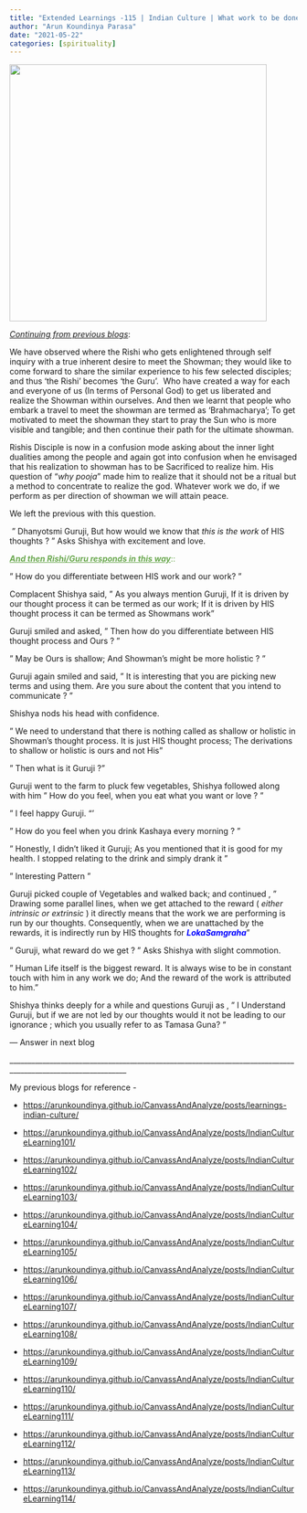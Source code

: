 ```yaml
---
title: "Extended Learnings -115 | Indian Culture | What work to be done to Realize God?"
author: "Arun Koundinya Parasa"
date: "2021-05-22"
categories: [spirituality]
---
```


![](work.png){fig-align="center" width="450"}

[*Continuing from previous blogs*]{.underline}:

We have observed where the Rishi who gets enlightened through self inquiry with a true inherent desire to meet the Showman; they would like to come forward to share the similar experience to his few selected disciples; and thus 'the Rishi' becomes 'the Guru'.  Who have created a way for each and everyone of us (In terms of Personal God) to get us liberated and realize the Showman within ourselves. And then we learnt that people who embark a travel to meet the showman are termed as 'Brahmacharya'; To get motivated to meet the showman they start to pray the Sun who is more visible and tangible; and then continue their path for the ultimate showman.

Rishis Disciple is now in a confusion mode asking about the inner light dualities among the people and again got into confusion when he envisaged that his realization to showman has to be Sacrificed to realize him. His question of "*why pooja*" made him to realize that it should not be a ritual but a method to concentrate to realize the god. Whatever work we do, if we perform as per direction of showman we will attain peace.

We left the previous with this question.

 " Dhanyotsmi Guruji, But how would we know that *this is the work* of HIS thoughts ? " Asks Shishya with excitement and love.

[[***And then Rishi/Guru responds in this way***]{.underline}::]{style="color: #6aa84f;"}

" How do you differentiate between HIS work and our work? "

Complacent Shishya said, " As you always mention Guruji, If it is driven by our thought process it can be termed as our work; If it is driven by HIS thought process it can be termed as Showmans work"

Guruji smiled and asked, " Then how do you differentiate between HIS thought process and Ours ? "

" May be Ours is shallow; And Showman's might be more holistic ? "

Guruji again smiled and said, " It is interesting that you are picking new terms and using them. Are you sure about the content that you intend to communicate ? "

Shishya nods his head with confidence.

" We need to understand that there is nothing called as shallow or holistic in Showman's thought process. It is just HIS thought process; The derivations to shallow or holistic is ours and not His"

" Then what is it Guruji ?"

Guruji went to the farm to pluck few vegetables, Shishya followed along with him " How do you feel, when you eat what you want or love ? "

" I feel happy Guruji. "'

" How do you feel when you drink Kashaya every morning ? "

" Honestly, I didn't liked it Guruji; As you mentioned that it is good for my health. I stopped relating to the drink and simply drank it "

" Interesting Pattern "

Guruji picked couple of Vegetables and walked back; and continued , " Drawing some parallel lines, when we get attached to the reward ( *either intrinsic or extrinsic* ) it directly means that the work we are performing is run by our thoughts. Consequently, when we are unattached by the rewards, it is indirectly run by HIS thoughts for [***LokaSamgraha***]{style="color: blue"}"

" Guruji, what reward do we get ? " Asks Shishya with slight commotion.

" Human Life itself is the biggest reward. It is always wise to be in constant touch with him in any work we do; And the reward of the work is attributed to him."

Shishya thinks deeply for a while and questions Guruji as , " I Understand Guruji, but if we are not led by our thoughts would it not be leading to our ignorance ; which you usually refer to as Tamasa Guna? " 

--- Answer in next blog

\_\_\_\_\_\_\_\_\_\_\_\_\_\_\_\_\_\_\_\_\_\_\_\_\_\_\_\_\_\_\_\_\_\_\_\_\_\_\_\_\_\_\_\_\_\_\_\_\_\_\_\_\_\_\_\_\_\_\_\_\_\_\_\_\_\_\_\_\_\_\_\_\_\_\_\_\_\_\_\_\_\_\_\_\_\_\_\_\_\_\_\_\_\_\_\_\_\_\_\_\_\_\_\_\_\_\_\_\_\_

My previous blogs for reference -

-   <https://arunkoundinya.github.io/CanvassAndAnalyze/posts/learnings-indian-culture/>

-   <https://arunkoundinya.github.io/CanvassAndAnalyze/posts/IndianCultureLearning101/>

-   <https://arunkoundinya.github.io/CanvassAndAnalyze/posts/IndianCultureLearning102/>

-   <https://arunkoundinya.github.io/CanvassAndAnalyze/posts/IndianCultureLearning103/>

-   <https://arunkoundinya.github.io/CanvassAndAnalyze/posts/IndianCultureLearning104/>

-   <https://arunkoundinya.github.io/CanvassAndAnalyze/posts/IndianCultureLearning105/>

-   <https://arunkoundinya.github.io/CanvassAndAnalyze/posts/IndianCultureLearning106/>

-   <https://arunkoundinya.github.io/CanvassAndAnalyze/posts/IndianCultureLearning107/>

-   <https://arunkoundinya.github.io/CanvassAndAnalyze/posts/IndianCultureLearning108/>

-   <https://arunkoundinya.github.io/CanvassAndAnalyze/posts/IndianCultureLearning109/>

-   <https://arunkoundinya.github.io/CanvassAndAnalyze/posts/IndianCultureLearning110/>

-   <https://arunkoundinya.github.io/CanvassAndAnalyze/posts/IndianCultureLearning111/>

-   <https://arunkoundinya.github.io/CanvassAndAnalyze/posts/IndianCultureLearning112/>

-   <https://arunkoundinya.github.io/CanvassAndAnalyze/posts/IndianCultureLearning113/>

-   <https://arunkoundinya.github.io/CanvassAndAnalyze/posts/IndianCultureLearning114/>